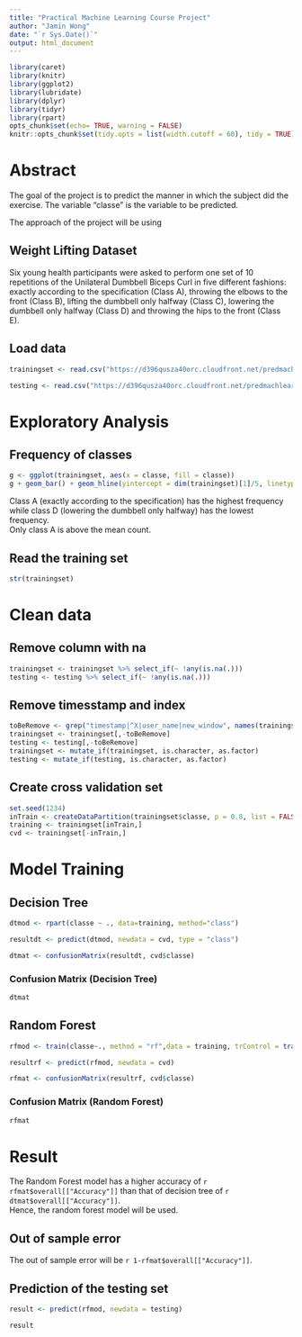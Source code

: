 ```yaml
---
title: "Practical Machine Learning Course Project"
author: "Jamin Wong"
date: "`r Sys.Date()`"
output: html_document
---
```


```r
library(caret)
library(knitr)
library(ggplot2)
library(lubridate)
library(dplyr)
library(tidyr)
library(rpart)
opts_chunk$set(echo= TRUE, warning = FALSE)
knitr::opts_chunk$set(tidy.opts = list(width.cutoff = 60), tidy = TRUE)
```

# Abstract
The goal of the project is to predict the manner in which the subject did the exercise. The variable "classe" is the variable to be predicted.

The approach of the project will be using 

## Weight Lifting Dataset
Six young health participants were asked to perform one set of 10 repetitions of the Unilateral Dumbbell Biceps Curl in five different fashions: exactly according to the specification (Class A), throwing the elbows to the front (Class B), lifting the dumbbell only halfway (Class C), lowering the dumbbell only halfway (Class D) and throwing the hips to the front (Class E).


## Load data
```r
trainingset <- read.csv("https://d396qusza40orc.cloudfront.net/predmachlearn/pml-training.csv", na.strings = c("NA", ""))

testing <- read.csv("https://d396qusza40orc.cloudfront.net/predmachlearn/pml-testing.csv", na.strings = c("NA", ""))
```

# Exploratory Analysis

## Frequency of classes
```r
g <- ggplot(trainingset, aes(x = classe, fill = classe))
g + geom_bar() + geom_hline(yintercept = dim(trainingset)[1]/5, linetype = "dashed")
```
Class A (exactly according to the specification) has the highest frequency while class D (lowering the dumbbell only halfway) has the lowest frequency.  
Only class A is above the mean count.  

## Read the training set
```r
str(trainingset)
```
# Clean data
## Remove column with na
```r
trainingset <- trainingset %>% select_if(~ !any(is.na(.)))
testing <- testing %>% select_if(~ !any(is.na(.)))
```
## Remove timesstamp and index
```r
toBeRemove <- grep("timestamp|^X|user_name|new_window", names(trainingset))
trainingset <- trainingset[,-toBeRemove]
testing <- testing[,-toBeRemove]
trainingset <- mutate_if(trainingset, is.character, as.factor)
testing <- mutate_if(testing, is.character, as.factor)
```
## Create cross validation set
```r
set.seed(1234)
inTrain <- createDataPartition(trainingset$classe, p = 0.8, list = FALSE)
training <- trainingset[inTrain,]
cvd <- trainingset[-inTrain,]
```


# Model Training

## Decision Tree
```r
dtmod <- rpart(classe ~ ., data=training, method="class")

resultdt <- predict(dtmod, newdata = cvd, type = "class")

dtmat <- confusionMatrix(resultdt, cvd$classe)
```

### Confusion Matrix (Decision Tree)
```r
dtmat
```

## Random Forest
```r
rfmod <- train(classe~., method = "rf",data = training, trControl = trainControl(method = "cv", number = 3), metric="Accuracy")

resultrf <- predict(rfmod, newdata = cvd)

rfmat <- confusionMatrix(resultrf, cvd$classe)

```

### Confusion Matrix (Random Forest)
```r
rfmat
```

# Result
The Random Forest model has a higher accuracy of `r rfmat$overall[["Accuracy"]]`  than that of decision tree of `r dtmat$overall[["Accuracy"]]`.  
Hence, the random forest model will be used.

## Out of sample error
The out of sample error will be `r 1-rfmat$overall[["Accuracy"]]`.

## Prediction of the testing set
```r
result <- predict(rfmod, newdata = testing)

result
```
